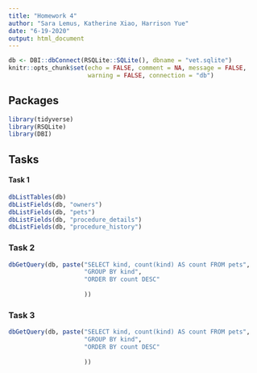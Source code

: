 ```yaml
---
title: "Homework 4"
author: "Sara Lemus, Katherine Xiao, Harrison Yue"
date: "6-19-2020"
output: html_document
---
```


```r
db <- DBI::dbConnect(RSQLite::SQLite(), dbname = "vet.sqlite")
knitr::opts_chunk$set(echo = FALSE, comment = NA, message = FALSE, 
                      warning = FALSE, connection = "db")
```

## Packages

```r
library(tidyverse)
library(RSQLite)
library(DBI)
```

## Tasks

#### Task 1

```r
dbListTables(db)
dbListFields(db, "owners")
dbListFields(db, "pets")
dbListFields(db, "procedure_details")
dbListFields(db, "procedure_history")
```

### Task 2

```r
dbGetQuery(db, paste("SELECT kind, count(kind) AS count FROM pets",
                     "GROUP BY kind",
                     "ORDER BY count DESC"
                     
                     ))
```

### Task 3

```r
dbGetQuery(db, paste("SELECT kind, count(kind) AS count FROM pets",
                     "GROUP BY kind",
                     "ORDER BY count DESC"
                     
                     ))
```






